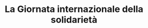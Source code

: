 ---
description: "La Giornata internazionale della solidarietà, celebrata il 31 agosto, promuove l'importanza della cooperazione per affrontare sfide globali come povertà e disuguaglianze, enfatizzando il valore dell'aiuto collettivo per un mondo più giusto.

Nei Monti Lepini, questa giornata può rafforzare i legami tra le comunità locali e le istituzioni, incentivando azioni di supporto per proteggere l'ambiente e gestire le risorse naturali in modo sostenibile, soprattutto di fronte a calamità naturali come incendi o frane. La solidarietà tra residenti e autorità locali è fondamentale per garantire un futuro più sicuro e resiliente per la zona."
title: "La Giornata internazionale della solidarietà"
---